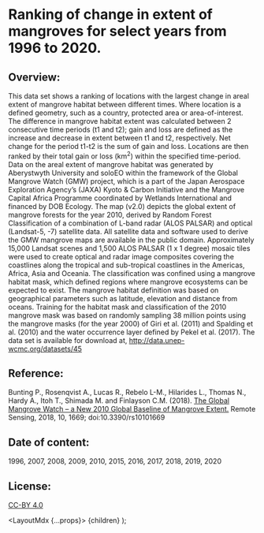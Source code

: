 
# Ranking of change in extent of mangroves for select years from 1996 to 2020.

## Overview:

This data set shows a ranking of locations with the largest change in areal extent of mangrove habitat between different times. Where location is a defined geometry, such as a country, protected area or area-of-interest. The difference in mangrove habitat extent was calculated between 2 consecutive time periods (t1 and t2); gain and loss are defined as the increase and decrease in extent between t1 and t2, respectively. Net change for the period t1-t2 is the sum of gain and loss. Locations are then ranked by their total gain or loss (km<sup>2</sup>) within the specified time-period. Data on the areal extent of mangrove habitat was generated by Aberystwyth University and soloEO within the framework of the Global Mangrove Watch (GMW) project, which is a part of the Japan Aerospace Exploration Agency’s (JAXA) Kyoto & Carbon Initiative and the Mangrove Capital Africa Programme coordinated by Wetlands International and financed by DOB Ecology. The map (v2.0) depicts the global extent of mangrove forests for the year 2010, derived by Random Forest Classification of a combination of L-band radar (ALOS PALSAR) and optical (Landsat-5, -7) satellite data. All satellite data and software used to derive the GMW mangrove maps are available in the public domain. Approximately 15,000 Landsat scenes and 1,500 ALOS PALSAR (1 x 1 degree) mosaic tiles were used to create optical and radar image composites covering the coastlines along the tropical and sub-tropical coastlines in the Americas, Africa, Asia and Oceania. The classification was confined using a mangrove habitat mask, which defined regions where mangrove ecosystems can be expected to exist. The mangrove habitat definition was based on geographical parameters such as latitude, elevation and distance from oceans. Training for the habitat mask and classification of the 2010 mangrove mask was based on randomly sampling 38 million points using the mangrove masks (for the year 2000) of Giri et al. (2011) and Spalding et al. (2010) and the water occurrence layer defined by Pekel et al. (2017). The data set is available for download at, <a href="http://data.unep-wcmc.org/datasets/45" target="_blank" rel="noopener noreferrer">http://data.unep-wcmc.org/datasets/45</a>

## Reference:

Bunting P., Rosenqvist A., Lucas R., Rebelo L-M., Hilarides L., Thomas N., Hardy A., Itoh T., Shimada M. and Finlayson C.M. (2018). <a href="https://www.mdpi.com/2072-4292/10/10/1669" target="_blank" rel="noopener noreferrer">The Global Mangrove Watch – a New 2010 Global Baseline of Mangrove Extent.</a> Remote Sensing, 2018, 10, 1669; doi:10.3390/rs10101669

## Date of content:

1996, 2007, 2008, 2009, 2010, 2015, 2016, 2017, 2018, 2019, 2020
    
## License:

<a href="https://creativecommons.org/licenses/by/4.0/" target="_blank" rel="noopener noreferrer">CC-BY 4.0</a>
  

  <LayoutMdx {...props}>
    {children}
  </LayoutMdx>
);